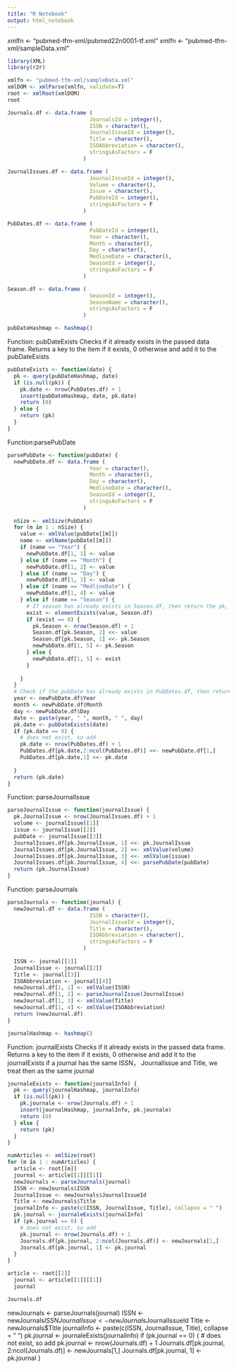 ```yaml
---
title: "R Notebook"
output: html_notebook
---
```


xmlfn <- "pubmed-tfm-xml/pubmed22n0001-tf.xml"
xmlfn <- "pubmed-tfm-xml/sampleData.xml"

```r
library(XML)
library(r2r)
```

```r
xmlfn <- "pubmed-tfm-xml/sampleData.xml"
xmlDOM <- xmlParse(xmlfn, validate=T)
root <- xmlRoot(xmlDOM)
root
```

```r
Journals.df <- data.frame (
                          JournalsId = integer(),
                          ISSN = character(),
                          JournalIssueId = integer(),
                          Title = character(),
                          ISOAbbreviation = character(),
                          stringsAsFactors = F
                        )

JournalIssues.df <- data.frame (
                          JournalIssueId = integer(),
                          Volume = character(),
                          Issue = character(),
                          PubDateId = integer(),
                          stringsAsFactors = F
                        )

PubDates.df <- data.frame (
                          PubDateId = integer(),
                          Year = character(),
                          Month = character(),
                          Day = character(),
                          MedlineDate = character(),
                          SeasonId = integer(),
                          stringsAsFactors = F
                        )

Season.df <- data.frame (
                          SeasonId = integer(),
                          SeasonName = character(),
                          stringsAsFactors = F
                        )

```

```r
pubDateHashmap <- hashmap()
```

Function: pubDateExists
Checks if it already exists in the passed data frame. Returns a key to the item if it exists, 0 otherwise and add it to the pubDateExists
```r
pubDateExists <- function(date) {
  pk <- query(pubDateHashmap, date)
  if (is.null(pk)) {
    pk.date <- nrow(PubDates.df) + 1
    insert(pubDateHashmap, date, pk.date)
    return (0)
  } else {
    return (pk)
  }
}
```

Function:parsePubDate
```r
parsePubDate <- function(pubDate) {
  newPubDate.df <- data.frame (
                          Year = character(),
                          Month = character(),
                          Day = character(),
                          MedlineDate = character(),
                          SeasonId = integer(),
                          stringsAsFactors = F
                        )
  
  nSize <- xmlSize(PubDate)
  for (m in 1 : nSize) {
    value <- xmlValue(pubDate[[m]])
    name <- xmlName(pubDate[[m]])
    if (name == "Year") {
      newPubDate.df[1, 1] <- value
    } else if (name == "Month") {
      newPubDate.df[1, 2] <- value
    } else if (name == "Day") {
      newPubDate.df[1, 3] <- value
    } else if (name == "MedlineDate") {
      newPubDate.df[1, 4] <- value
    } else if (name == "Season") {
      # If season has already exists in Season.df, then return the pk, otherwise, add season to the data frame
      exist <- elementExists(value, Season.df)
      if (exist == 0) {
        pk.Season <- nrow(Season.df) + 1
        Season.df[pk.Season, 2] <<- value
        Season.df[pk.Season, 1] <<- pk.Season
        newPubDate.df[1, 5] <- pk.Season
      } else {
        newPubDate.df[1, 5] <- exist
      }
      
    }
  }
  # Check if the pubDate has already exists in PubDates.df, then return pk (using hashmap to look for value), otherwise add newPubDate.df to PubDates.df and return new pk
  year <- newPubDate.df$Year
  month <- newPubDate.df$Month
  day <- newPubDate.df$Day
  date <- paste(year, " ", month, " ", day)
  pk.date <- pubDateExists(date)
  if (pk.date == 0) {
    # does not exist, so add
    pk.date <- nrow(PubDates.df) + 1
    PubDates.df[pk.date,2:ncol(PubDates.df)] <<- newPubDate.df[1,]
    PubDates.df[pk.date,1] <<- pk.date
    
  }
  return (pk.date)
}
```

Function: parseJournalIssue
```r
parseJournalIssue <- function(journalIssue) {
  pk.JournalIssue <- nrow(JournalIssues.df) + 1
  volume <- journalIssue[[1]]
  issue <- journalIssue[[2]]
  pubDate <- journalIssue[[3]]
  JournalIssues.df[pk.JournalIssue, 1] <<- pk.JournalIssue
  JournalIssues.df[pk.JournalIssue, 2] <<- xmlValue(volume) 
  JournalIssues.df[pk.JournalIssue, 3] <<- xmlValue(issue)
  JournalIssues.df[pk.JournalIssue, 4] <<- parsePubDate(pubDate)
  return (pk.JournalIssue)
}
```

Function: parseJournals
```r
parseJournals <- function(journal) {
  newJournal.df <- data.frame (
                          ISSN = character(),
                          JournalIssueId = integer(),
                          Title = character(),
                          ISOAbbreviation = character(),
                          stringsAsFactors = F
                        )
  
  ISSN <- journal[[1]]
  JournalIssue <- journal[[2]]
  Title <- journal[[3]]
  ISOAbbreviation <- journal[[4]]
  newJournal.df[1, 1] <- xmlValue(ISSN)
  newJournal.df[1, 2] <- parseJournalIssue(JournalIssue)
  newJournal.df[1, 3] <- xmlValue(Title)
  newJournal.df[1, 4] <- xmlValue(ISOAbbreviation)
  return (newJournal.df)
}
```

```r
journalHashmap <- hashmap()
```

Function: journalExists
Checks if it already exists in the passed data frame. Returns a key to the item if it exists, 0 otherwise and add it to the journalExists
if a journal has the same ISSN， JournalIssue and Title, we treat then as the same journal
```r
journaleExists <- function(journalInfo) {
  pk <- query(journalHashmap, journalInfo)
  if (is.null(pk)) {
    pk.journale <- nrow(Journals.df) + 1
    insert(journalHashmap, journalInfo, pk.journale)
    return (0)
  } else {
    return (pk)
  }
}
```


```r
numArticles <- xmlSize(root)
for (m in 1 : numArticles) {
  article <- root[[m]]
  journal <- article[[1]][[1]]
  newJournals <- parseJournals(journal)
  ISSN <- newJournals$ISSN
  JournalIssue <- newJournals$JournalIssueId
  Title <- newJournals$Title
  journalInfo <- paste(c(ISSN, JournalIssue, Title), collapse = " ")
  pk.journal <- journaleExists(journalInfo)
  if (pk.journal == 0) {
    # does not exist, so add
    pk.journal <- nrow(Journals.df) + 1
    Journals.df[pk.journal, 2:ncol(Journals.df)] <- newJournals[1,]
    Journals.df[pk.journal, 1] <- pk.journal
  }
}

```
```r
article <- root[[2]]
  journal <- article[[1]][[1]]
  journal
```

```r
Journals.df
```
newJournals <- parseJournals(journal)
  ISSN <- newJournals$ISSN
  JournalIssue <- newJournals$JournalIssueId
  Title <- newJournals$Title
  journalInfo <- paste(c(ISSN, JournalIssue, Title), collapse = " ")
  pk.journal <- journaleExists(journalInfo)
  if (pk.journal == 0) {
    # does not exist, so add
    pk.journal <- nrow(Journals.df) + 1
    Journals.df[pk.journal, 2:ncol(Journals.df)] <- newJournals[1,]
    Journals.df[pk.journal, 1] <- pk.journal
  }





















